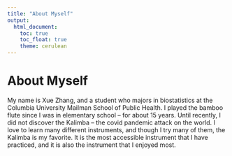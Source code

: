 ```yaml
---
title: "About Myself"
output:
  html_document:
    toc: true
    toc_float: true
    theme: cerulean
---
```


# About Myself

My name is Xue Zhang, and a student who majors in biostatistics at the Columbia University Mailman School of Public Health. I played the bamboo flute since I was in elementary school – for about 15 years. Until recently, I did not discover the Kalimba – the covid pandemic attack on the world. I love to learn many different instruments, and though I try many of them, the Kalimba is my favorite. It is the most accessible instrument that I have practiced, and it is also the instrument that I enjoyed most.



